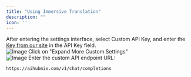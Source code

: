 ```yaml
---
title: "Using Immersive Translation"
description: ""
icon: ''
---
```


After entering the settings interface, select Custom API Key, and enter the [Key from our site](https://aihubmix.com/token) in the API Key field.  
![Image](../media/image7.png) 
Click on "Expand More Custom Settings"  
![Image](../media/image8.png) 
Enter the custom API endpoint URL:
```
https://aihubmix.com/v1/chat/completions
```  